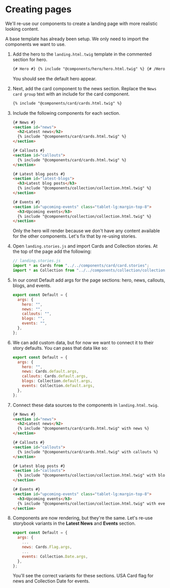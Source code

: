 # Creating pages

We'll re-use our components to create a landing page with more realistic looking content.

A base template has already been setup. We only need to import the components we want to use.

1. Add the hero to the `landing.html.twig` template in the commented section for hero.

   ```html
   {# Hero #} {% include "@components/hero/hero.html.twig" %} {# /Hero #}
   ```

   You should see the default hero appear.

1. Next, add the card component to the news section. Replace the `News card group` text with an include for the card component.

   ```html
   {% include "@components/card/cards.html.twig" %}
   ```

1. Include the following components for each section.

   ```html
   {# News #}
   <section id="news">
     <h2>Latest news</h2>
     {% include "@components/card/cards.html.twig" %}
   </section>
   ```

   ```html
   {# Callouts #}
   <section id="callouts">
     {% include "@components/card/cards.html.twig" %}
   </section>
   ```

   ```html
   {# Latest blog posts #}
   <section id="latest-blogs">
     <h3>Latest blog posts</h3>
     {% include "@components/collection/collection.html.twig" %}
   </section>
   ```

   ```html
   {# Events #}
   <section id="upcoming-events" class="tablet-lg:margin-top-8">
     <h3>Upcoming events</h3>
     {% include "@components/collection/collection.html.twig" %}
   </section>
   ```

   Only the hero will render because we don't have any content available for the other components. Let's fix that by re-using stories.

1. Open `landing.stories.js` and import Cards and Collection stories. At the top of the page add the following:

   ```js
   // landing.stories.js
   import * as Cards from "../../components/card/card.stories";
   import * as Collection from "../../components/collection/collection.stories";
   ```

1. In our const Default add args for the page sections: hero, news, callouts, blogs, and events.

   ```js
   export const Default = {
     args: {
       hero: "",
       news: "",
       callouts: "",
       blogs: "",
       events: "",
     },
   };
   ```

1. We can add custom data, but for now we want to connect it to their story defaults. You can pass that data like so:

   ```js
   export const Default = {
     args: {
       hero: "",
       news: Cards.default.args,
       callouts: Cards.default.args,
       blogs: Collection.default.args,
       events: Collection.default.args,
     },
   };
   ```

1. Connect these data sources to the components in `landing.html.twig`.

   ```html
   {# News #}
   <section id="news">
     <h2>Latest news</h2>
     {% include "@components/card/cards.html.twig" with news %}
   </section>
   ```

   ```html
   {# Callouts #}
   <section id="callouts">
     {% include "@components/card/cards.html.twig" with callouts %}
   </section>
   ```

   ```html
   {# Latest blog posts #}
   <section id="callouts">
     {% include "@components/collection/collection.html.twig" with blogs %}
   </section>
   ```

   ```html
   {# Events #}
   <section id="upcoming-events" class="tablet-lg:margin-top-8">
     <h3>Upcoming events</h3>
     {% include "@components/collection/collection.html.twig" with events %}
   </section>
   ```

1. Components are now rendering, but they're the same. Let's re-use storybook variants in the **Latest News** and **Events** section.

   ```js
   export const Default = {
     args: {
       ...
       news: Cards.Flag.args,
       ...
       events: Collection.Date.args,
     },
   };
   ```

   You'll see the correct variants for these sections. USA Card flag for news and Collection Date for events.
